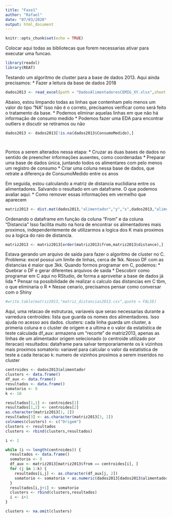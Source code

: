```yaml
---
title: "Fase1"
author: "Rafael"
date: "07/03/2020"
output: html_document
---
```


```r
knitr::opts_chunk$set(echo = TRUE)
```

Colocar aqui todas as bibliotecas que forem necessarias ativar para executar uma funcao.

```r
library(readxl)
library(REAT)

```

Testando um algoritmo de cluster para a base de dados 2013.
Aqui ainda precisamos:
  * Fazer a leitura da base de dados 2018

```r
dados2013 <- read_excel(path = "DadosAlimentadoresCEMIG_XY.xlsx",sheet = 1)

```

Abaixo, estou limpando todas as linhas que contenham pelo menos um valor do tipo "NA"
Isso não é o correto, precisamos verificar como será feito o tratamento da base.
  * Podemos eliminar aquelas linhas em que não há informação de consumo medido
  * Podemos fazer uma EDA para encontrar outliers e discutir se retiramos ou não

```r

dados2013 <- dados2013[!is.na(dados2013$ConsumoMedido),]




```

Pontos a serem alterados nessa etapa:
  * Cruzar as duas bases de dados no sentido de preencher informações ausentes, como coordenadas
  * Preparar uma base de dados única, juntando todos os alimentares com pelo menos um registro de consumo
  * Criar uma coluna nessa base de dados, que retrate a diferença de ConsumoMedido entre os anos

Em seguida, estou calculando a matriz de distancia euclidiana entre os alimentadores. Salvando o resultado em um dataframe.
O que podemos avaliar aqui:
  * Como remover essas informações em vermelho que aparecem

```r
matriz2013 <- dist.mat(dados2013,"alimentador","y","x",dados2013,"alimentador","y","x")

```

Ordenando o dataframe em função da coluna "From" e da coluna "Distancia"
Isso facilita muito na hora de encontrar os alimentadores mais proximos, independentemente de utilizarmos a logica dos K mais proximos ou a logica do raio de distancia.

```r
matriz2013 <- matriz2013[order(matriz2013$from,matriz2013$distance),]
```

Estava gerando um arquivo de saida para fazer o algoritmo de cluster no C.
Problema: excel possui um limite de linhas, cerca de 1kk. Nosso DF com as distancias é maior que 3kk.
Quando formos programar em C, podemos:
  * Quebrar o DF e gerar diferentes arquivos de saida
  * Descobrir como programar em C aqui no RStudio, de forma a aproveitar a base de dados já lida
  * Pensar na possibilidade de realizar o calculo das distancias em C tbm, o que eliminaria o R
    * Nesse cenario, precisamos pensar como conversar com o Shiny

```r
#write.table(matriz2013,"matriz_distancias2013.csv",quote = FALSE)

```

Aqui, uma relacao de estruturas, variaveis que serao necessarias durante a varredura
  centroides: lista que guarda os nomes dos alimentadores. Isso ajuda no acesso aos dados.
  clusters: cada linha guarda um cluster, a primeria coluna e o cluster de origem e a ultima e o valor da estatistica de teste calculada
  df_aux: armazena um "recorte" de matriz2013, apenas as linhas de um alimentador origem selecionado (o centroide utilizado por iteracao)
  resultados: dataframe para salvar temporariamente os k vizinhos mais proximos
  somatorio: variavel para calcular o valor da estatistica de teste a cada iteracao
  k: numero de vizinhos proximos a serem inseridos no cluster
  

```r
centroides <- dados2013$alimentador
clusters <- data.frame()
df_aux <- data.frame()
resultados <- data.frame()
somatorio <- 0
k <- 10

```

```r
resultados[1,1] <- centroides[1]
resultados[1,2] <- centroides[2]
as.character(matriz2013[1, 2])
resultados[3] <- as.character(matriz2013[3, 2])
colnames(clusters) <- c("Origem")
clusters <- resultados
clusters <- rbind(clusters,resultados)


```


```r

i <- 1

while (i <= length(centroides)) {
  resultados <- data.frame()
  somatorio <- 0
  df_aux <- matriz2013[matriz2013$from == centroides[i], ]
  for (j in 1:k) {
    resultados[i,j] <- as.character(df_aux[j, 2])
    somatorio <- somatorio + as.numeric(dados2013[dados2013$alimentador == resultados[i,j],6])
  }
  resultados[i,j+1] <- somatorio
  clusters <- rbind(clusters,resultados)
  i <- i+1
}


```

```r
clusters <- na.omit(clusters)
```

